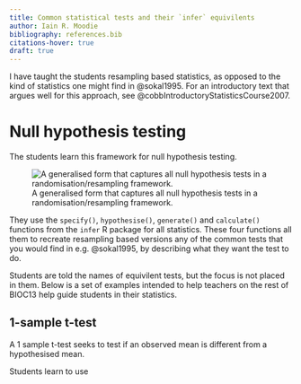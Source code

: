 ```yaml
---
title: Common statistical tests and their `infer` equivilents
author: Iain R. Moodie
bibliography: references.bib
citations-hover: true
draft: true
---
```


I have taught the students resampling based statistics, as opposed to the kind of statistics one might find in @sokal1995. For an introductory text that argues well for this approach, see @cobbIntroductoryStatisticsCourse2007.

# Null hypothesis testing

The students learn this framework for null hypothesis testing.

![A generalised form that captures all null hypothesis tests in a randomisation/resampling framework.](slides/images/hyptest.svg)

They use the `specify()`, `hypothesise()`, `generate()` and `calculate()` functions from the `infer` R package for all statistics. These four functions all them to recreate resampling based versions any of the common tests that you would find in e.g. @sokal1995, by describing what they want the test to do.

Students are told the names of equivilent tests, but the focus is not placed in them. Below is a set of examples intended to help teachers on the rest of BIOC13 help guide students in their statistics.

## 1-sample t-test

A 1 sample t-test seeks to test if an observed mean is different from a hypothesised mean.

Students learn to use 


